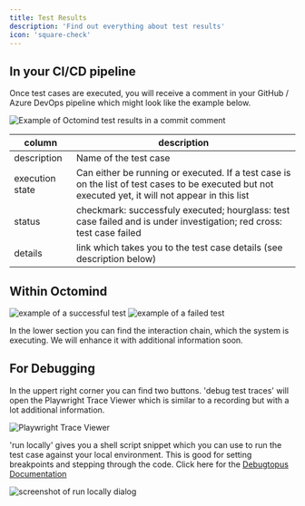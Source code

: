 ```yaml
---
title: Test Results
description: 'Find out everything about test results'
icon: 'square-check'
---
```


## In your CI/CD pipeline

Once test cases are executed, you will receive a comment in your GitHub / Azure DevOps pipeline which might look like the example below.

<Frame caption="Example of Octomind test results in a commit comment, screenshot 06/2023">
 <img src="images/Octomind-test-results-commit-comments-GitHub-example.png" alt="Example of Octomind test results in a commit comment"/>
</Frame>

| column | description |
|---|---|
| description | Name of the test case |
| execution state | Can either be running or executed. If a test case is on the list of test cases to be executed but not executed yet, it will not appear in this list |
| status | checkmark: successfuly executed; hourglass: test case failed and is under investigation; red cross: test case failed |
| details | link which takes you to the test case details (see description below) |

## Within Octomind

<Frame caption="Test result page for a successful test case">
 <img src="/images/test-result-success.png" alt="example of a successful test"/>
</Frame>

<Frame caption="Test result page for a failed test case">
 <img src="/images/test-result-failure.png" alt="example of a failed test"/>
</Frame>

In the lower section you can find the interaction chain, which the system is executing. We will enhance it with additional information soon.

## For Debugging

In the uppert right corner you can find two buttons. 'debug test traces' will open the Playwright Trace Viewer which is similar to a recording but with a lot additional information.

<Frame caption="Playwright Trace Viewer">
 <img src="images/screenshot-Playwright-Trace-Viewer.png" alt="Playwright Trace Viewer"/>
</Frame>

'run locally' gives you a shell script snippet which you can use to run the test case against your local environment. This is good for setting breakpoints and stepping through the code. Click here for the [Debugtopus Documentation](/debugtopus)

<Frame caption="Debugtopus to run code locally">
 <img src="images/screenshot-run-locally.png" alt="screenshot of run locally dialog"/>
</Frame>
